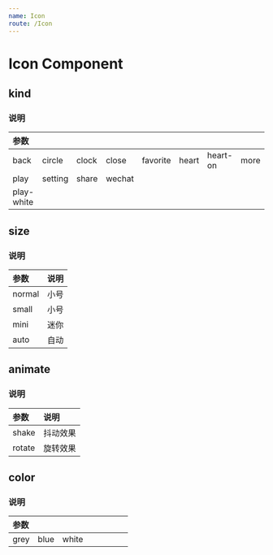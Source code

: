 ```yaml
---
name: Icon
route: /Icon
---
```



# Icon Component

## kind
<Playground>
    <div className='am-g-8 am-align-center'>
        <div><Icon kind='back' /></div>
        <div><Icon kind='circle' /></div>
        <div><Icon kind='clock' /></div>
        <div><Icon kind='close' /></div>
        <div><Icon kind='favorite' /></div>
        <div><Icon kind='heart' /></div>
        <div><Icon kind='heart-on' /></div>
        <div><Icon kind='more' /></div>
    </div>
    <div className="am-space-6"></div>
    <div className='am-g-8 am-align-center'>
        <div><Icon kind='play' /></div>
        <div><Icon kind='setting' /></div>
        <div><Icon kind='share' /></div>
        <div><Icon kind='wechat' /></div>
        <div></div>
        <div></div>
        <div></div>
        <div></div>
    </div>
    <div className="am-space-6"></div>
    <div className='am-g-8 am-align-center'>
        <div><Icon kind='play-white' /></div>
        <div></div>
        <div></div>
        <div></div>
        <div></div>
        <div></div>
        <div></div>
        <div></div>
    </div>
</Playground>

### 说明
| 参数 |         |       |        |          |       |          |      |
| :--- | :------ | :---- | :----- | :------- | :---- | :------- | :--- |
| back | circle  | clock | close  | favorite | heart | heart-on | more |
| play | setting | share | wechat |          |       |          |      |
| play-white |   |       |        |          |       |          |      |

## size
<Playground>
    <Icon kind='favorite' />
    <Icon kind='favorite' size='small' />
    <Icon kind='favorite' size='mini' />
    <div className='am-g-6'>
        <Icon kind='favorite' size='auto' />
    </div>
</Playground>

### 说明
|  参数  | 说明 |
| :----- | :--- |
| normal | 小号 |
| small  | 小号 |
| mini   | 迷你 |
| auto   | 自动 |

## animate
<Playground>
    <Icon kind='heart-on' animate='shake' />
    <Icon kind='heart-on' animate='rotate' />
    <Icon kind='heart-on' animate='scale' />
</Playground>

### 说明
| 参数  |   说明   |
| :---- | :------- |
| shake | 抖动效果 |
| rotate | 旋转效果 |

## color
<Playground>
    <Icon kind='setting' />
    <Icon kind='setting' color='blue' />
</Playground>

### 说明
| 参数 |      |       |      |      |      |      |      |
| :--- | :--- | :---- | :--- | :--- | :--- | :--- | :--- |
| grey | blue | white |      |      |      |      |      |
